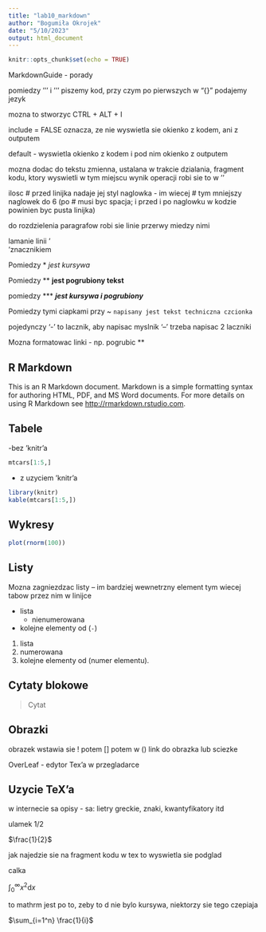 ---
title: "lab10_markdown"
author: "Bogumiła Okrojek"
date: "5/10/2023"
output: html_document
---

```{r setup, include=FALSE}
knitr::opts_chunk$set(echo = TRUE)
```

MarkdownGuide - porady

pomiedzy '''  i ''' piszemy kod, przy czym po pierwszych w "{}" podajemy jezyk

mozna to stworzyc CTRL + ALT + I

include = FALSE oznacza, ze nie wyswietla sie okienko z kodem, ani z outputem

default - wyswietla okienko z kodem i pod nim okienko z outputem

mozna dodac do tekstu zmienna, ustalana w trakcie dzialania, fragment kodu, ktory wyswietli w tym miejscu wynik operacji
robi sie to w ''

ilosc # przed linijka nadaje jej styl naglowka - im wiecej # tym mniejszy naglowek do 6 (po # musi byc spacja; i przed i po naglowku w kodzie powinien byc pusta linijka)

do rozdzielenia paragrafow robi sie linie przerwy miedzy nimi

lamanie linii  '<br>'znacznikiem

Pomiedzy * *jest kursywa*

Pomiedzy ** **jest pogrubiony tekst**

pomiedzy *** ***jest kursywa i pogrubiony***

Pomiedzy tymi ciapkami przy ~ `napisany jest tekst techniczna czcionka`

pojedynczy '-' to lacznik, aby napisac myslnik  '--' trzeba napisac 2 laczniki

Mozna formatowac linki - np. pogrubic **

## R Markdown

This is an R Markdown document. Markdown is a simple formatting syntax for authoring HTML, PDF, and MS Word documents. For more details on using R Markdown see <http://rmarkdown.rstudio.com>.


## Tabele

-bez 'knitr'a
```{r}
mtcars[1:5,]
```

- z uzyciem 'knitr'a
```{r}
library(knitr)
kable(mtcars[1:5,])
```


## Wykresy

```{r echo = FALSE, fig.cap="Rysunek 1"}
plot(rnorm(100))
```

## Listy

Mozna zagniezdzac listy -- im  bardziej wewnetrzny element tym wiecej tabow przez nim w linijce

- lista
  - nienumerowana
- kolejne elementy od (`-`)

1. lista
2. numerowana
3. kolejne elementy od (numer elementu).




## Cytaty blokowe

> Cytat


## Obrazki

obrazek wstawia sie ! potem [] potem w () link do obrazka lub sciezke

OverLeaf - edytor Tex'a w przegladarce

## Uzycie TeX'a

w internecie sa opisy - sa: lietry greckie, znaki, kwantyfikatory itd

ulamek 1/2

$\frac{1}{2}$

jak najedzie sie na fragment kodu w tex to wyswietla sie podglad

calka

$\int_0^{\infty} x^2 \mathrm{d}x$

to mathrm jest po to, zeby to d nie bylo kursywa, niektorzy sie tego czepiaja

$\sum_{i=1^n} \frac{1}{i}$




